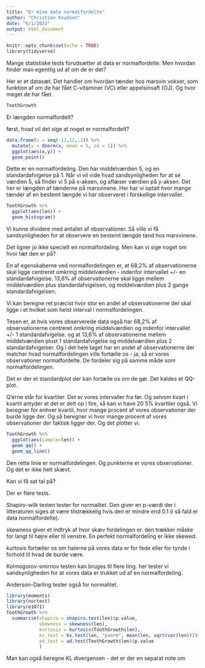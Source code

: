 ```yaml
---
title: "Er mine data normalfordelte"
author: "Christian Knudsen"
date: "6/1/2022"
output: html_document
---
```


```r
knitr::opts_chunk$set(echo = TRUE)
library(tidyverse)
```


Mange statistiske tests forudsætter at data er normalfordelte. Men hvordan
finder man egentlig ud af om de er det?

Her er et datasæt. Det handler om hvordan tænder hos marsvin vokser, som funktion
af om de har fået C-vitaminer (VC) eller appelsinsaft (OJ). Og hvor meget de
har fået.

```r
ToothGrowth
```


Er længden normalfordelt?

først, hvad vil det sige at noget er normalfordelt?

```r
data.frame(x = seq(-12,12,.1)) %>% 
  mutate(y = dnorm(x, mean = 5, sd = 1)) %>% 
  ggplot(aes(x,y)) +
  geom_point()
```

Dette er en normalfordeling. Den har middelværdien 5, og en standardafvigelse
på 1. Når vi vil vide hvad sandsynligheden for at se værdien 5, så finder vi 
5 på x-aksen, og aflæser værdien på y-aksen.
Det her er længden af tænderne på marsvinene. Her har vi optalt hvor mange 
tænder af en bestemt længde vi har observeret i forskellige intervaller.

```r
ToothGrowth %>% 
  ggplot(aes(len)) +
  geom_histogram()
```

Vi kunne dividere med antallet af observationer. Så ville vi få sandsynligheden 
for at observere en bestemt længde tand hos marsvinene.

Det ligner jo ikke specielt en normalfordeling. Men kan vi sige noget om hvor
tæt den er på?

En af egenskaberne ved normalfordelingen er, at 68,2% af observationerne skal
ligge centreret omkring middelværdien - indenfor intervallet +/- en 
standardafvigelse. 13,6% af observationerne skal ligge mellem middelværdien
plus standardafvigelsen, og middelværdien plus 2 gange standardafvigelsen.

Vi kan beregne ret præcist hvor stor en andel af observationerne der skal 
ligge i et hvilket som helst interval i normalfordelingen.

Tesen er, at hvis vores observerede data også har 68,2% af observationerne 
centreret omkring middelværdien og indenfor intervallet +/- 1 standardafvigelse.
og at 13,6% af observationerne mellem middelværdien plust 1 standardafvigelse og
middelværdien plus 2 standardafvigelser. Og i det hele taget har en andel af 
observationerne der matcher hvad normalfordelingen ville fortælle os - ja, så er
vores observationer normalfordelte. De fordeler sig på samme måde som normalfordelingen.

Det er der et standardplot der kan fortælle os om de gør. Det kaldes et QQ-plot.

Q'erne står for kvartiler. Det er vores intervaller fra før. Og selvom kvart i 
kvartil antyder at det er delt op i fire, så kan vi have 20 5% kvartiler også.
Vi beregner for enhver kvartil, hvor mange procent af
vores observationer der burde ligge der. Og så beregner vi hvor mange procent af
vores observationer der faktisk ligger der. Og det plotter vi.

```r
ToothGrowth %>% 
  ggplot(aes(sample=len)) +
  geom_qq() +
  geom_qq_line()
```
Den rette linie er normalfordelingen. Og punkterne er vores observationer. 
Og det er ikke helt skævt.

Kan vi få sat tal på?

Der er flere tests.

Shapiro-wilk testen tester for normalitet. Den giver en p-værdi der i litteraturen
siges at være tilstrækkelig hvis den er mindre end 0.1 (i så fald er data normalfordelte).

skewness giver et indtryk af hvor skæv fordelingen er. den trækker måske for langt
til højre eller til venstre. En perfekt normalfordeling er ikke skewed.

kurtosis fortæller os om halerne på vores data er for fede eller for tynde
i forhold til hvad de burde være.

Kolmogorov-smirnov testen kan bruges til flere ting. her tester vi sandsynligheden
for at vores data er trukket ud af en normalfordeling.

Anderson-Darling tester også for normalitet. 



```r
library(moments)
library(nortest)
library(e1071)
ToothGrowth %>% 
  summarise(shapiro = shapiro.test(len)$p.value,
            skewness = skewness(len),
            kurtosis = kurtosis(ToothGrowth$len),
            ks_test = ks.test(len, "pnorm", mean(len, sqrt(var(len))))$p.value,
            ad_test = ad.test(ToothGrowth$len)$p.value
            )


```

Man kan også beregne KL divergensen - det er der en separat note om


```r

```

